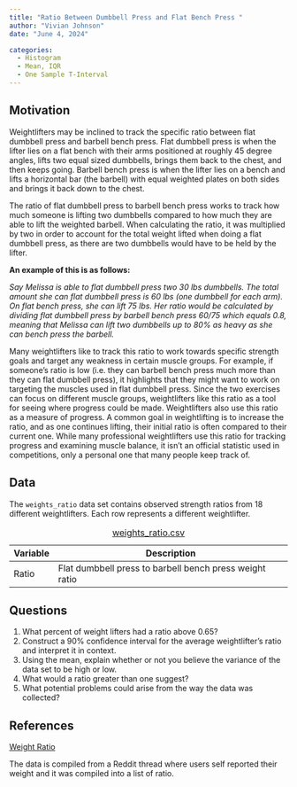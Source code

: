 ```yaml
---
title: "Ratio Between Dumbbell Press and Flat Bench Press "
author: "Vivian Johnson" 
date: "June 4, 2024" 

categories:
  - Histogram 
  - Mean, IQR 
  - One Sample T-Interval 
---
```


## Motivation

Weightlifters may be inclined to track the specific ratio between flat dumbbell press and barbell bench press. Flat dumbbell press is when the lifter lies on a flat bench with their arms positioned at roughly 45 degree angles, lifts two equal sized dumbbells, brings them back to the chest, and then keeps going. Barbell bench press is when the lifter lies on a bench and lifts a horizontal bar (the barbell) with equal weighted plates on both sides and brings it back down to the chest.

The ratio of flat dumbbell press to barbell bench press works to track how much someone is lifting two dumbbells compared to how much they are able to lift the weighted barbell. When calculating the ratio, it was multiplied by two in order to account for the total weight lifted when doing a flat dumbbell press, as there are two dumbbells would have to be held by the lifter.

**An example of this is as follows:**

*Say Melissa is able to flat dumbbell press two 30 lbs dumbbells. The total amount she can flat dumbbell press is 60 lbs (one dumbbell for each arm). On flat bench press, she can lift 75 lbs. Her ratio would be calculated by dividing flat dumbbell press by barbell bench press 60/75 which equals 0.8, meaning that Melissa can lift two dumbbells up to 80% as heavy as she can bench press the barbell.*

Many weightlifters like to track this ratio to work towards specific strength goals and target any weakness in certain muscle groups. For example, if someone's ratio is low (i.e. they can barbell bench press much more than they can flat dumbbell press), it highlights that they might want to work on targeting the muscles used in flat dumbbell press. Since the two exercises can focus on different muscle groups, weightlifters like this ratio as a tool for seeing where progress could be made. Weightlifters also use this ratio as a measure of progress. A common goal in weightlifting is to increase the ratio, and as one continues lifting, their initial ratio is often compared to their current one. While many professional weightlifters use this ratio for tracking progress and examining muscle balance, it isn't an official statistic used in competitions, only a personal one that many people keep track of.    

## Data

The `weights_ratio` data set contains observed strength ratios from 18 different weightlifters. Each row represents a different weightlifter.

| Variable | Description                                             |
|----------|---------------------------------------------------------|
| Ratio    | Flat dumbbell press to barbell bench press weight ratio |

: [weights_ratio.csv](../vgjohn/weights_ratio.csv)

## Questions

1.  What percent of weight lifters had a ratio above 0.65?
2.  Construct a 90% confidence interval for the average weightlifter's ratio and interpret it in context.
3.  Using the mean, explain whether or not you believe the variance of the data set to be high or low.
4.  What would a ratio greater than one suggest?
5.  What potential problems could arise from the way the data was collected?

## References

[Weight Ratio](https://www.reddit.com/r/Fitness/comments/35q4i3/how_much_do_you_dumbbell_flat_bench_compared_to/)

The data is compiled from a Reddit thread where users self reported their weight and it was compiled into a list of ratio.
